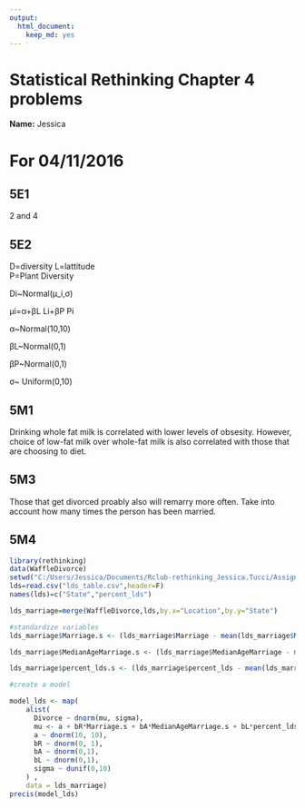 ```yaml
---
output: 
  html_document: 
    keep_md: yes
---
```

# Statistical Rethinking Chapter 4 problems

__Name:__ Jessica


# For 04/11/2016

## 5E1

2 and 4

## 5E2
D=diversity 
L=lattitude  
P=Plant Diversity

Di~Normal(μ_i,σ)

μi=α+βL Li+βP Pi

α~Normal(10,10)

βL~Normal(0,1)

βP~Normal(0,1)

σ~ Uniform(0,10)

## 5M1
Drinking whole fat milk is correlated with lower levels of obsesity. However, choice of low-fat milk over whole-fat milk is also correlated with those that are choosing to diet.

## 5M3
Those that get divorced proably also will remarry more often. Take into account how many times the person has been married.

## 5M4
```r
library(rethinking)
data(WaffleDivorce)
setwd("C:/Users/Jessica/Documents/Rclub-rethinking_Jessica.Tucci/Assignment_Chapter_05")
lds=read.csv("lds_table.csv",header=F)
names(lds)=c("State","percent_lds")

lds_marriage=merge(WaffleDivorce,lds,by.x="Location",by.y="State")

#standardize variables
lds_marriage$Marriage.s <- (lds_marriage$Marriage - mean(lds_marriage$Marriage))/sd(lds_marriage$Marriage)

lds_marriage$MedianAgeMarriage.s <- (lds_marriage$MedianAgeMarriage - mean(lds_marriage$MedianAgeMarriage))/sd(lds_marriage$MedianAgeMarriage)

lds_marriage$percent_lds.s <- (lds_marriage$percent_lds - mean(lds_marriage$percent_lds))/sd(lds_marriage$percent_lds)

#create a model

model_lds <- map(
    alist(
      Divorce ~ dnorm(mu, sigma),
      mu <- a + bR*Marriage.s + bA*MedianAgeMarriage.s + bL*percent_lds.s,
      a ~ dnorm(10, 10),
      bR ~ dnorm(0, 1),
      bA ~ dnorm(0,1),
      bL ~ dnorm(0,1),
      sigma ~ dunif(0,10)
    ) ,
    data = lds_marriage)
precis(model_lds)
```



